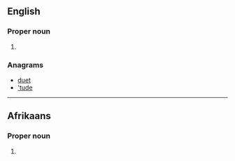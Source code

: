 ==English==

===Proper noun===
{{en-proper noun}}

# {{abbreviation of|Deuteronomy|lang=en}}

===Anagrams===
* [[duet#English|duet]]
* [['tude#English|'tude]]

----

==Afrikaans==

===Proper noun===
{{af-proper noun}}

# {{label|af|biblical}} {{abbreviation of|lang=af|Deuteronomium}}